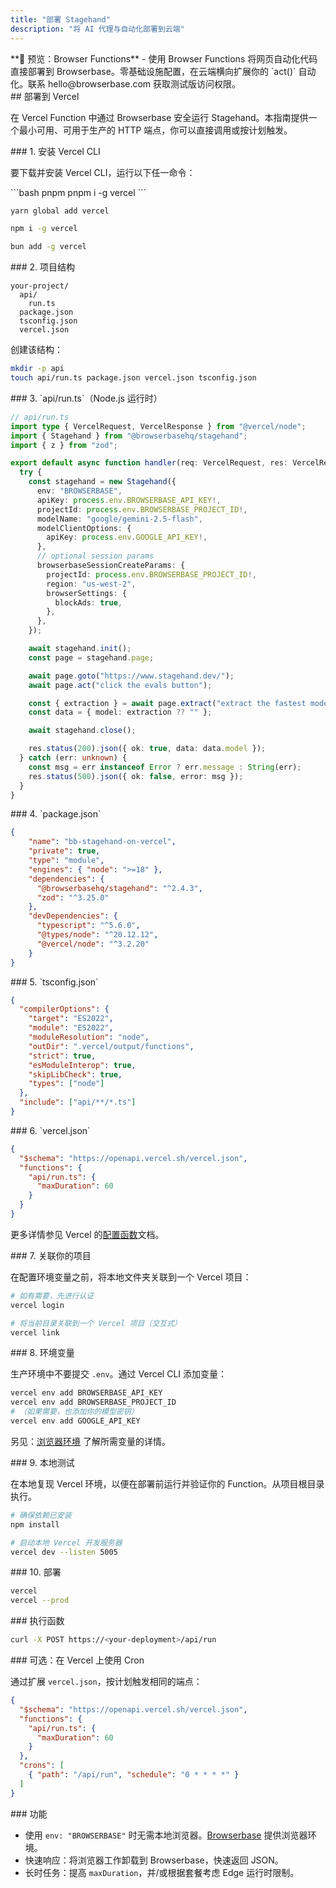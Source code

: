 ```yaml
---
title: "部署 Stagehand"
description: "将 AI 代理与自动化部署到云端"
---
```


<Tip>
  **🌟 预览：Browser Functions** - 使用 Browser Functions 将网页自动化代码直接部署到 Browserbase。零基础设施配置，在云端横向扩展你的 `act()` 自动化。联系 hello@browserbase.com 获取测试版访问权限。
</Tip>

<div id="deploy-on-vercel">
  ## 部署到 Vercel
</div>

在 Vercel Function 中通过 Browserbase 安全运行 Stagehand。本指南提供一个最小可用、可用于生产的 HTTP 端点，你可以直接调用或按计划触发。

<div id="1-install-vercel-cli">
  ### 1. 安装 Vercel CLI
</div>

要下载并安装 Vercel CLI，运行以下任一命令：

<CodeGroup>
  ```bash pnpm
  pnpm i -g vercel
  ```

  ```bash yarn
  yarn global add vercel
  ```

  ```bash npm
  npm i -g vercel
  ```

  ```bash bun
  bun add -g vercel
  ```
</CodeGroup>

<div id="2-project-layout">
  ### 2. 项目结构
</div>

```text
your-project/
  api/
    run.ts
  package.json
  tsconfig.json
  vercel.json
```

创建该结构：

```bash
mkdir -p api
touch api/run.ts package.json vercel.json tsconfig.json
```

<div id="3-apirunts-nodejs-runtime">
  ### 3. `api/run.ts`（Node.js 运行时）
</div>

```typescript
// api/run.ts
import type { VercelRequest, VercelResponse } from "@vercel/node";
import { Stagehand } from "@browserbasehq/stagehand";
import { z } from "zod";

export default async function handler(req: VercelRequest, res: VercelResponse): Promise<void> {
  try {
    const stagehand = new Stagehand({
      env: "BROWSERBASE",
      apiKey: process.env.BROWSERBASE_API_KEY!,
      projectId: process.env.BROWSERBASE_PROJECT_ID!,
      modelName: "google/gemini-2.5-flash",
      modelClientOptions: {
        apiKey: process.env.GOOGLE_API_KEY!,
      },
      // optional session params
      browserbaseSessionCreateParams: {
        projectId: process.env.BROWSERBASE_PROJECT_ID!,
        region: "us-west-2",
        browserSettings: {
          blockAds: true,
        },
      },
    });

    await stagehand.init();
    const page = stagehand.page;

    await page.goto("https://www.stagehand.dev/");
    await page.act("click the evals button");

    const { extraction } = await page.extract("extract the fastest model");
    const data = { model: extraction ?? "" };

    await stagehand.close();

    res.status(200).json({ ok: true, data: data.model });
  } catch (err: unknown) {
    const msg = err instanceof Error ? err.message : String(err);
    res.status(500).json({ ok: false, error: msg });
  }
}
```

<div id="4-packagejson">
  ### 4. `package.json`
</div>

```json
{
    "name": "bb-stagehand-on-vercel",
    "private": true,
    "type": "module",
    "engines": { "node": ">=18" },
    "dependencies": {
      "@browserbasehq/stagehand": "^2.4.3",
      "zod": "^3.25.0"
    },
    "devDependencies": {
      "typescript": "^5.6.0",
      "@types/node": "^20.12.12",
      "@vercel/node": "^3.2.20"
    }
}
```

<div id="5-tsconfigjson">
  ### 5. `tsconfig.json`
</div>

```json
{
  "compilerOptions": {
    "target": "ES2022",
    "module": "ES2022",
    "moduleResolution": "node",
    "outDir": ".vercel/output/functions",
    "strict": true,
    "esModuleInterop": true,
    "skipLibCheck": true,
    "types": ["node"]
  },
  "include": ["api/**/*.ts"]
}
```

<div id="6-verceljson">
  ### 6. `vercel.json`
</div>

```json
{
  "$schema": "https://openapi.vercel.sh/vercel.json",
  "functions": {
    "api/run.ts": {
      "maxDuration": 60
    }
  }
}
```

更多详情参见 Vercel 的[配置函数](https://vercel.com/docs/functions/configuring-functions)文档。

<div id="7-link-your-project">
  ### 7. 关联你的项目
</div>

在配置环境变量之前，将本地文件夹关联到一个 Vercel 项目：

```bash
# 如有需要，先进行认证
vercel login

# 将当前目录关联到一个 Vercel 项目（交互式）
vercel link
```

<div id="8-environment-variables">
  ### 8. 环境变量
</div>

生产环境中不要提交 `.env`。通过 Vercel CLI 添加变量：

```bash
vercel env add BROWSERBASE_API_KEY
vercel env add BROWSERBASE_PROJECT_ID
# （如果需要，也添加你的模型密钥）
vercel env add GOOGLE_API_KEY
```

另见：[浏览器环境](/zh/configuration/environment) 了解所需变量的详情。

<div id="9-test-locally">
  ### 9. 本地测试
</div>

在本地复现 Vercel 环境，以便在部署前运行并验证你的 Function。从项目根目录执行。

```bash
# 确保依赖已安装
npm install

# 启动本地 Vercel 开发服务器
vercel dev --listen 5005
```

<div id="10-deploy">
  ### 10. 部署
</div>

```bash
vercel
vercel --prod
```

<div id="execute-the-function">
  ### 执行函数
</div>

```bash
curl -X POST https://<your-deployment>/api/run
```

<div id="optional-cron-on-vercel">
  ### 可选：在 Vercel 上使用 Cron
</div>

通过扩展 `vercel.json`，按计划触发相同的端点：

```json
{
  "$schema": "https://openapi.vercel.sh/vercel.json",
  "functions": {
    "api/run.ts": {
      "maxDuration": 60
    }
  },
  "crons": [
    { "path": "/api/run", "schedule": "0 * * * *" }
  ]
}
```

<div id="features">
  ### 功能
</div>

- 使用 `env: "BROWSERBASE"` 时无需本地浏览器。[Browserbase](https://www.browserbase.com/) 提供浏览器环境。
- 快速响应：将浏览器工作卸载到 Browserbase，快速返回 JSON。
- 长时任务：提高 `maxDuration`，并/或根据套餐考虑 Edge 运行时限制。
